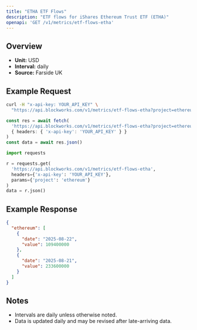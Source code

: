 ```yaml
---
title: "ETHA ETF Flows"
description: "ETF flows for iShares Ethereum Trust ETF (ETHA)"
openapi: 'GET /v1/metrics/etf-flows-etha'
---
```


## Overview

- **Unit:** USD
- **Interval:** daily
- **Source:** Farside UK

## Example Request

<CodeGroup>

```bash cURL
curl -H "x-api-key: YOUR_API_KEY" \
  "https://api.blockworks.com/v1/metrics/etf-flows-etha?project=ethereum"
```

```typescript TypeScript
const res = await fetch(
  'https://api.blockworks.com/v1/metrics/etf-flows-etha?project=ethereum',
  { headers: { 'x-api-key': 'YOUR_API_KEY' } }
)
const data = await res.json()
```

```python Python
import requests

r = requests.get(
  'https://api.blockworks.com/v1/metrics/etf-flows-etha',
  headers={'x-api-key': 'YOUR_API_KEY'},
  params={'project': 'ethereum'}
)
data = r.json()
```

</CodeGroup>

## Example Response

```json
{
  "ethereum": [
    {
      "date": "2025-08-22",
      "value": 109400000
    },
    {
      "date": "2025-08-21",
      "value": 233600000
    }
  ]
}
```

## Notes
- Intervals are daily unless otherwise noted.
- Data is updated daily and may be revised after late-arriving data.
